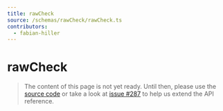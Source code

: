 ```yaml
---
title: rawCheck
source: /schemas/rawCheck/rawCheck.ts
contributors:
  - fabian-hiller
---
```


# rawCheck

> The content of this page is not yet ready. Until then, please use the [source code](https://github.com/fabian-hiller/valibot/blob/main/library/src/schemas/rawCheck/rawCheck.ts) or take a look at [issue #287](https://github.com/fabian-hiller/valibot/issues/287) to help us extend the API reference.
